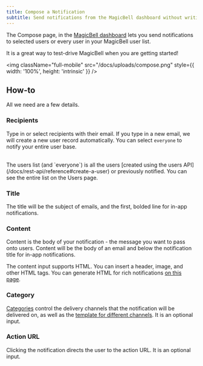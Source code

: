 ```yaml
---
title: Compose a Notification
subtitle: Send notifications from the MagicBell dashboard without writing any code!
---
```


The Compose page, in the [MagicBell dashboard](https://app.magicbell.com) lets you send notifications to selected users or every user in your MagicBell user list.

It is a great way to test-drive MagicBell when you are getting started!

<img
  className="full-mobile"
  src="/docs/uploads/compose.png"
  style={{ width: '100%', height: 'intrinsic' }}
/>

## How-to

All we need are a few details.

### Recipients

Type in or select recipients with their email. If you type in a new email, we will create a new user record automatically.
You can select `everyone` to notify your entire user base.

<br />

<Note>
  The users list (and `everyone`) is all the users [created using the users
  API](/docs/rest-api/reference#create-a-user) or previously notified. You can see the
  entire list on the Users page.
</Note>

### Title

The title will be the subject of emails, and the first, bolded line for in-app
notifications.

### Content

Content is the body of your notification - the message you want to pass onto
users. Content will be the body of an email and below the notification title for
in-app notifications.

The content input supports HTML. You can insert a header, image, and other HTML
tags. You can generate HTML for rich notifications [on this page](https://html-online.com/editor/).

### Category

[Categories](/docs/categories) control the delivery channels that the notification will be delivered on,
as well as the [template for different channels](http://localhost:3000/docs/templates). It is an optional input.

### Action URL

Clicking the notification directs the user to the action URL. It is an optional input.
